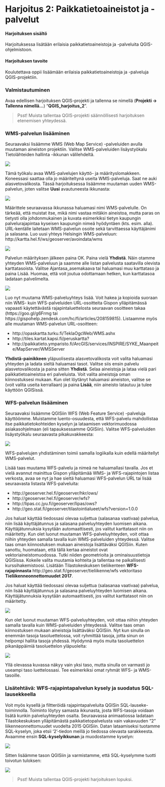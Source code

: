 # Harjoitus 2: Paikkatietoaineistot ja -palvelut

#### Harjoituksen sisältö
Harjoituksessa lisätään erilaisia paikkatietoaineistoja ja -palveluita QGIS-ohjelmistoon.

#### Harjoituksen tavoite
Koulutettava oppii lisäämään erilaisia paikkatietoaineistoja ja -palveluja QGIS-projektiin.


### Valmistautuminen
Avaa edellisen harjoituksen QGIS-projekti ja tallenna se nimellä (**Projekti → Tallenna nimellä…**) “**QGIS_harjoitus_2**”.

> Psst! Muista tallentaa QGIS-projekti säännöllisesti harjoituksen etenemisen yhteydessä.


### WMS-palvelun lisääminen
Seuraavaksi lisäämme WMS (Web Map Service) -palveluiden avulla muutaman aineiston projektiin. Valitse WMS-palveluiden lisäystyökalu Tietolähteiden hallinta -ikkunan välilehdeltä.

![](img/harjoitus_2/image6.png)

Tämä työkalu avaa WMS-palvelujen käyttö- ja määrityslomakkeen. Koneessasi saattaa olla jo määriteltynä useita WMS-palveluja. Saat ne auki alasvetovalikosta.
Tässä harjoituksessa lisäämme muutaman uuden WMS-palvelun, joten valitse **Uusi** avautuneesta ikkunasta:

![](img/harjoitus_2/image2.png)

Määrittele seuraavassa ikkunassa haluamasi nimi WMS-palvelulle. On tärkeää, että muistat itse, mikä nimi vastaa mitäkin aineistoa, mutta paras on tietysti olla johdonmukainen ja kuvata esimerkiksi tietyn kaupungin palvelurajapintaa kyseisen kaupungin nimeä hyödyntäen (kts. esim. alla). 
URL-kentälle laitetaan WMS-palvelun osoite sekä tarvittaessa käyttäjänimi ja salasana. 
Luo uusi yhteys Helsingin WMS-palveluun:
http://kartta.hel.fi/ws/geoserver/avoindata/wms

![](img/harjoitus_2/image4.png)

Palvelun määrityksen jälkeen paina OK. Paina vielä **Yhdistä**. Näin otamme yhteyden WMS-palveluun ja saamme alle listan palvelusta saatavilla olevista karttatasoista. Valitse Ajantasa_asemakaava tai haluamasi muu karttataso ja paina Lisää. Huomaa, että voit joutua odottamaan hetken, kun karttatasoa ladataan palvelimelta.

![](img/harjoitus_2/image3.png)

Luo nyt muutama WMS-palveluyhteys lisää. Voit hakea ja kopioida suoraan niin WMS- kuin WFS-palveluiden URL-osoitteita Gispon ylläpitämässä vapaasti käytettävästä rajapintaluettelosta seuraavan osoitteen takaa (https://goo.gl/g6Frmg tai https://gispohelp.zendesk.com/hc/fi/articles/208159815). 
Listaamme myös alle muutaman WMS-palvelun URL-osoitteen:

- http://opaskartta.turku.fi/TeklaOgcWeb/WMS.ashx 
- http://tiles.kartat.kapsi.fi/peruskartta? 
- http://paikkatieto.ymparisto.fi/ArcGIS/services/INSPIRE/SYKE_Maanpeite/MapServer/WMSServer

**Yhdistä-painikkeen** yläpuolisesta alasvetovalikosta voit valita haluamasi yhteyden ja ladata sieltä haluamasi tasot. Valitse siis ensin palvelu alasvetovalikosta ja paina sitten **Yhdistä**. 
Selaa aineistoja ja lataa vielä pari paikkatietoaineistoa eri palveluista. Voit valita aineistoja oman kiinnostuksesi mukaan. Kun olet löytänyt haluamasi aineiston, valitse se (voit valita useita kerrallaan) ja paina **Lisää**, niin aineisto latautuu ja tulee käyttöön QGISissä. 

### WFS-palvelun lisääminen
Seuraavaksi lisäämme QGISiin WFS (Web Feature Service) -palveluja käyttöömme.  Muistamme luento-osuudesta, että WFS-palvelu mahdollistaa itse paikkatietokohteiden kyselyn ja lataamisen vektorimuodossa asiakasohjelmaan (eli tapauksessamme QGISiin). Valitse WFS-palveluiden lisäystyökalu seuraavasta pikakuvakkeesta:

![](img/harjoitus_2/image1.png)

WFS-palvelujen yhdistäminen toimii samalla logiikalla kuin edellä määritellyt WMS-palvelut.

Lisää taas muutama WFS-palvelu ja nimeä ne haluamallasi tavalla. Jos et vielä avannut mainittua Gispon ylläpitämää WMS- ja WFS-rajapintojen listaa verkosta, avaa se nyt ja hae sieltä haluamasi WFS-palvelun URL tai lisää seuraavasta listasta WFS-palveluita:

- http://geoserver.hel.fi/geoserver/hkr/ows/ 
- http://geoserver.hel.fi/geoserver/wfs?
- http://lipas.cc.jyu.fi/geoserver/lipas/ows?
- http://geo.stat.fi/geoserver/tilastointialueet/wfs?version=1.0.0

Jos haluat käyttää tiedossasi olevaa suljettua (salasanaa vaativaa) palvelua, niin lisää käyttäjätunnus ja salasana palveluyhteyden luomisen aikana. Käyttäjätunnuksia kysytään automaattisesti, jos valitut karttatasot niin on määritetty.
Kun olet luonut muutaman WFS-palveluyhteyden, voit ottaa niihin yhteyden samalla tavalla kuin WMS-palveluiden yhteydessä. Valitse taas oman kiinnostuksen mukaan aineistoja lisättäväksi QGISiin.
Kuten sanottu, huomataan, että tällä kertaa aineistot ovat vektoriaineistomuodossa. Tutki niiden geometrioita ja ominaisuustietoja QGISissa. Kokeile valita muutamia kohteita ja tallentaa ne paikallisesti kurssihakemistoosi.
Lisätään Tilastokeskuksen tieliikenteen **WFS-rajapinnasta** http://geo.stat.fi/geoserver/tieliikenne/wfs vektoritaso **Tieliikenneonnettomuudet 2017**. 

Jos haluat käyttää tiedossasi olevaa suljettua (salasanaa vaativaa) palvelua, niin lisää käyttäjätunnus ja salasana palveluyhteyden luomisen aikana. Käyttäjätunnuksia kysytään automaattisesti, jos valitut karttatasot niin on määritetty.

![](img/harjoitus_2/image5.png)

Kun olet luonut muutaman WFS-palveluyhteyden, voit ottaa niihin yhteyden samalla tavalla kuin WMS-palveluiden yhteydessä. Valitse taas oman kiinnostuksen mukaan aineistoja lisättäväksi QGISiin. 
Nyt kun sinulla on enemmän tasoja tasoluettelossa, voit ryhmittää tasoja, jotta sinun on helpompi hallita tasoja yhdessä. Hyödynnä myös muita tasoluettelon pikanäppäimiä tasoluettelon yläpuolelta:

![](img/harjoitus_2/image10.png)

Yllä olevassa kuvassa näkyy vain yksi taso, mutta sinulla on varmasti jo useampi taso luettelossasi. Tee esimerkiksi omat ryhmät WFS- ja WMS-tasoille.

### Lisätehtävä: WFS-rajapintapalvelun kysely ja suodatus SQL-lausekkeella
Voit myös kysellä ja filtteröidä rajapintapalveluita QGISin SQL-lauseke-toiminnolla. Toiminto löytyy samasta ikkunasta, josta WFS-tasoja voidaan lisätä kunkin palveluyhteyden osalta. Seuraavassa animaatiossa ladataan Tilastokeskuksen ylläpitämästä paikkatietopalvelusta vain vakavuuden “2” liikenneonnettomuudet vuodelta 2015 QGISiin. 
Datan lataamiseksi tuotamme SQL-kyselyn, joka etsii '2'-tiedon meillä jo tiedossa olevasta sarakkeesta. Avaamme ensin **SQL-kyselyikkunan** ja muodostamme kyselyn:

![](img/harjoitus_2/image9.gif)

Sitten lisäämme tason QGISiin ja varmistamme, että SQL-kyselymme tuotti toivotun tuloksen:

![](img/harjoitus_2/image7.gif)

> Psst! Muista tallentaa QGIS-projekti harjoituksen lopuksi.


